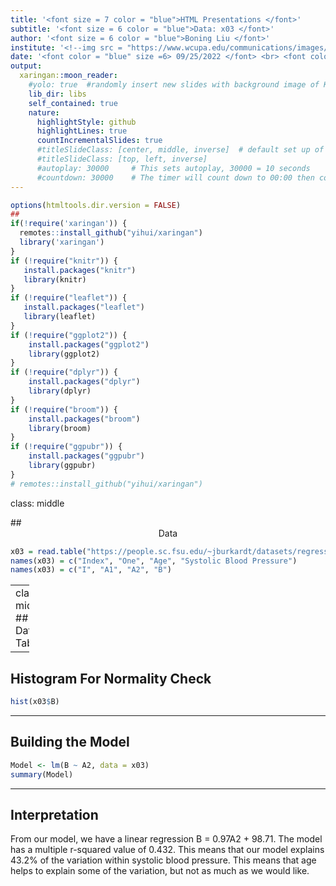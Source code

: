 ---
title: '<font size = 7 color = "blue">HTML Presentations </font>'
subtitle: '<font size = 6 color = "blue">Data: x03 </font>'
author: '<font size = 6 color = "blue">Boning Liu </font>'
institute: '<!--img src = "https://www.wcupa.edu/communications/images/mainLogo1.png" width="130" height="100"--><br><font size = 6 color = "purple">West Chester University of Pennsylvania</font><br> '
date: '<font color = "blue" size =6> 09/25/2022 </font> <br> <font color = "blue" size = 6> STA 490: Capstone Statistics </font> <br> <br> <font color = "white" size = 5> '
output:
  xaringan::moon_reader:
    #yolo: true  #randomly insert new slides with background image of Karl’s mustache photo into existing slides
    lib_dir: libs
    self_contained: true
    nature:
      highlightStyle: github
      highlightLines: true
      countIncrementalSlides: true
      #titleSlideClass: [center, middle, inverse]  # default set up of the title page
      #titleSlideClass: [top, left, inverse]
      #autoplay: 30000     # This sets autoplay, 30000 = 10 seconds
      #countdown: 30000    # The timer will count down to 00:00 then continue with red time
---
```{r setup, include=FALSE}
options(htmltools.dir.version = FALSE)
##
if(!require('xaringan')) {
  remotes::install_github("yihui/xaringan")
  library('xaringan')
}
if (!require("knitr")) {
   install.packages("knitr")
   library(knitr)
}
if (!require("leaflet")) {
   install.packages("leaflet")
   library(leaflet)
}
if (!require("ggplot2")) {
    install.packages("ggplot2")
    library(ggplot2)
}
if (!require("dplyr")) {
    install.packages("dplyr")
    library(dplyr)
}
if (!require("broom")) {
    install.packages("broom")
    library(broom)
}
if (!require("ggpubr")) {
    install.packages("ggpubr")
    library(ggpubr)
}
# remotes::install_github("yihui/xaringan")
```
class: middle

## <center>Data </center>
```{r}
x03 = read.table("https://people.sc.fsu.edu/~jburkardt/datasets/regression/x03.txt", skip = 36)
names(x03) = c("Index", "One", "Age", "Systolic Blood Pressure")
names(x03) = c("I", "A1", "A2", "B")
```

---
class: middle
## Data Table
```{r}
kable(x03)
```

---

## Histogram For Normality Check
```{r}
hist(x03$B)
```
---

## Building the Model
```{r}
Model <- lm(B ~ A2, data = x03)
summary(Model)
```
---
## Interpretation
From our model, we have a linear regression B = 0.97A2 + 98.71. The model has a multiple r-squared value of 0.432. This means that our model explains 43.2% of the variation within systolic blood pressure. This means that age helps to explain some of the variation, but not as much as we would like.
